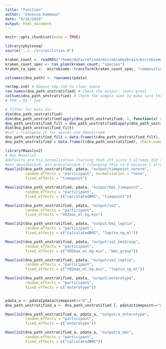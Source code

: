 ```yaml
---
title: "function"
author: "Vanessa Dumeaux"
date: "9/16/2020"
output: html_document
---
```


```r
knitr::opts_chunk$set(echo = TRUE)
```

```r
library(phyloseq)
source("../../src/utilities.R")

kraken_count <- readRDS("/home/data/refined/microbiome2brain/microbiome/R/kraken_count.rds")
kraken_count_spec <- tax_glom(kraken_count, "species")
kraken_ra_spec <-  microbiome::transform(kraken_count_spec, "compositional")

colnames(dna_path) <- rownames(pdata)

```

```r


rm(tmp.ind) # Remove tmp.ind to clear space
row.names(dna_path_unstratified) # check the output: looks great
colSums(dna_path_unstratified) # Check the sample sums to make sure they are in proportion format (0-1) and are all ~1
# CPM = RA * 1e6

# filter for beta div
dim(dna_path_unstratified)
dim(dna_path_unstratified[apply(dna_path_unstratified, 1, function(x) sum(x > 100) > 0.1 * ncol(dna_path_unstratified)), ]) 
dna_path_unstratified_filt = dna_path_unstratified[apply(dna_path_unstratified, 1, function(x) sum(x > 100) > 0.1 * ncol(dna_path_unstratified)), ]
dim(dna_path_unstratified_filt)
#Let's transpose it for easier use downstream
dna_path_unstratified_filt = data.frame(t(dna_path_unstratified_filt), check.names = F)
dna_path_unstratified = data.frame(t(dna_path_unstratified), check.names = F)

library(Maaslin2)
# Run Maaslin2
#defaults are tss normalization (turning that off since I already did that), log transform, lm test, max_significance=0.25,
#min_abundance=0, min_prevalence=0.1 (changing this to 0 because I already filtered). 
Maaslin2(dna_path_unstratified, pdata, "output/timepoint_nonorm",
         random_effects = "participant", normalization = "none",
         fixed_effects = "timepoint")

Maaslin2(dna_path_unstratified, pdata, "output/bmi_timepoint",
         random_effects = "participant",
         fixed_effects = c("calculatedBMI", "timepoint"))

Maaslin2(dna_path_unstratified, pdata, "output/vo2",
         random_effects = "participant",
         fixed_effects = "VO2max_ml.kg.min")

Maaslin2(dna_path_unstratified, pdata, "output/bmi_leptin",
         random_effects = "participant",
         fixed_effects = c("calculatedBMI", "leptin_ng_ml"))

Maaslin2(dna_path_unstratified, pdata, "output/vo2_bmiGroup",
         random_effects = "participant",
         fixed_effects = c("VO2max_ml.kg.min", "bmi_group"))

Maaslin2(dna_path_unstratified, pdata, "output/vo2_leptin",
         random_effects = "participant",
         fixed_effects = c("VO2max_ml.kg.min", "leptin_ng_ml"))

Maaslin2(dna_path_unstratified, pdata, "output/enterotype",
         random_effects = "participant",
         fixed_effects = c("enterotype"))



```

```r
pdata_a <- pdata[pdata$timepoint=="A",]
dna_path_unstratified_a <- dna_path_unstratified [, pdata$timepoint=="A"]

Maaslin2(dna_path_unstratified_a, pdata_a, "output/a_enterotype",
         random_effects = "participant",
         fixed_effects = c("enterotype"))

Maaslin2(dna_path_unstratified_a, pdata_a, "output/a_bmi",
         random_effects = "participant",
         fixed_effects = c("calculatedBMI"))

```

